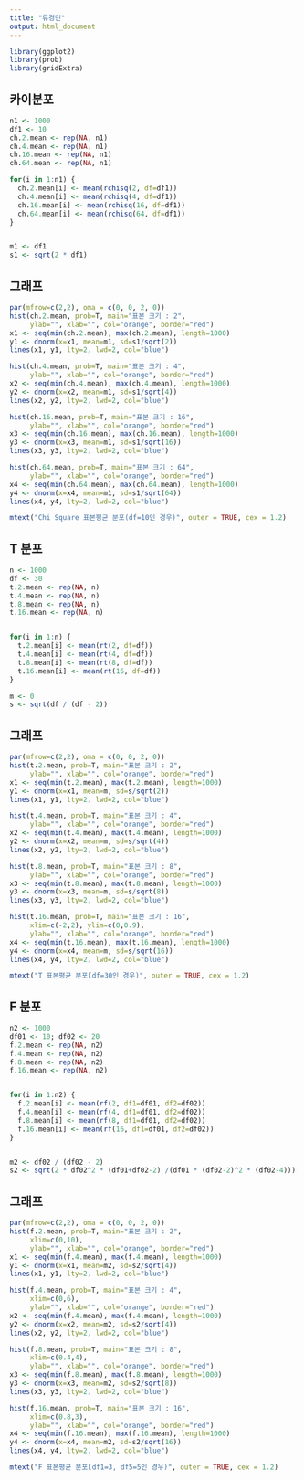 ```yaml
---
title: "류경민"
output: html_document
---
```


```r
library(ggplot2)
library(prob)
library(gridExtra)

```

## 카이분포 ##

```r
n1 <- 1000
df1 <- 10
ch.2.mean <- rep(NA, n1)
ch.4.mean <- rep(NA, n1)
ch.16.mean <- rep(NA, n1)
ch.64.mean <- rep(NA, n1)

for(i in 1:n1) {
  ch.2.mean[i] <- mean(rchisq(2, df=df1))
  ch.4.mean[i] <- mean(rchisq(4, df=df1))
  ch.16.mean[i] <- mean(rchisq(16, df=df1))
  ch.64.mean[i] <- mean(rchisq(64, df=df1))
}


m1 <- df1
s1 <- sqrt(2 * df1)
```

## 그래프

```r
par(mfrow=c(2,2), oma = c(0, 0, 2, 0))
hist(ch.2.mean, prob=T, main="표본 크기 : 2", 
     ylab="", xlab="", col="orange", border="red")
x1 <- seq(min(ch.2.mean), max(ch.2.mean), length=1000)
y1 <- dnorm(x=x1, mean=m1, sd=s1/sqrt(2))
lines(x1, y1, lty=2, lwd=2, col="blue")

hist(ch.4.mean, prob=T, main="표본 크기 : 4", 
     ylab="", xlab="", col="orange", border="red")
x2 <- seq(min(ch.4.mean), max(ch.4.mean), length=1000)
y2 <- dnorm(x=x2, mean=m1, sd=s1/sqrt(4))
lines(x2, y2, lty=2, lwd=2, col="blue")

hist(ch.16.mean, prob=T, main="표본 크기 : 16", 
     ylab="", xlab="", col="orange", border="red")
x3 <- seq(min(ch.16.mean), max(ch.16.mean), length=1000)
y3 <- dnorm(x=x3, mean=m1, sd=s1/sqrt(16))
lines(x3, y3, lty=2, lwd=2, col="blue")

hist(ch.64.mean, prob=T, main="표본 크기 : 64", 
     ylab="", xlab="", col="orange", border="red")
x4 <- seq(min(ch.64.mean), max(ch.64.mean), length=1000)
y4 <- dnorm(x=x4, mean=m1, sd=s1/sqrt(64))
lines(x4, y4, lty=2, lwd=2, col="blue")

mtext("Chi Square 표본평균 분포(df=10인 경우)", outer = TRUE, cex = 1.2)
```

## T 분포 ##

```r
n <- 1000
df <- 30
t.2.mean <- rep(NA, n)
t.4.mean <- rep(NA, n)
t.8.mean <- rep(NA, n)
t.16.mean <- rep(NA, n)


for(i in 1:n) {
  t.2.mean[i] <- mean(rt(2, df=df))
  t.4.mean[i] <- mean(rt(4, df=df))
  t.8.mean[i] <- mean(rt(8, df=df))
  t.16.mean[i] <- mean(rt(16, df=df))
}

m <- 0
s <- sqrt(df / (df - 2))

```

## 그래프 ##
```r
par(mfrow=c(2,2), oma = c(0, 0, 2, 0))
hist(t.2.mean, prob=T, main="표본 크기 : 2", 
     ylab="", xlab="", col="orange", border="red")
x1 <- seq(min(t.2.mean), max(t.2.mean), length=1000)
y1 <- dnorm(x=x1, mean=m, sd=s/sqrt(2))
lines(x1, y1, lty=2, lwd=2, col="blue")

hist(t.4.mean, prob=T, main="표본 크기 : 4", 
     ylab="", xlab="", col="orange", border="red")
x2 <- seq(min(t.4.mean), max(t.4.mean), length=1000)
y2 <- dnorm(x=x2, mean=m, sd=s/sqrt(4))
lines(x2, y2, lty=2, lwd=2, col="blue")

hist(t.8.mean, prob=T, main="표본 크기 : 8", 
     ylab="", xlab="", col="orange", border="red")
x3 <- seq(min(t.8.mean), max(t.8.mean), length=1000)
y3 <- dnorm(x=x3, mean=m, sd=s/sqrt(8))
lines(x3, y3, lty=2, lwd=2, col="blue")

hist(t.16.mean, prob=T, main="표본 크기 : 16", 
     xlim=c(-2,2), ylim=c(0,0.9), 
     ylab="", xlab="", col="orange", border="red")
x4 <- seq(min(t.16.mean), max(t.16.mean), length=1000)
y4 <- dnorm(x=x4, mean=m, sd=s/sqrt(16))
lines(x4, y4, lty=2, lwd=2, col="blue")

mtext("T 표본평균 분포(df=30인 경우)", outer = TRUE, cex = 1.2)
```

## F 분포 ##

```r
n2 <- 1000
df01 <- 10; df02 <- 20
f.2.mean <- rep(NA, n2)
f.4.mean <- rep(NA, n2)
f.8.mean <- rep(NA, n2)
f.16.mean <- rep(NA, n2)


for(i in 1:n2) {
  f.2.mean[i] <- mean(rf(2, df1=df01, df2=df02))
  f.4.mean[i] <- mean(rf(4, df1=df01, df2=df02))
  f.8.mean[i] <- mean(rf(8, df1=df01, df2=df02))
  f.16.mean[i] <- mean(rf(16, df1=df01, df2=df02))
}


m2 <- df02 / (df02 - 2)
s2 <- sqrt(2 * df02^2 * (df01+df02-2) /(df01 * (df02-2)^2 * (df02-4)))

```

## 그래프 ##
```r
par(mfrow=c(2,2), oma = c(0, 0, 2, 0))
hist(f.2.mean, prob=T, main="표본 크기 : 2", 
     xlim=c(0,10),
     ylab="", xlab="", col="orange", border="red")
x1 <- seq(min(f.4.mean), max(f.4.mean), length=1000)
y1 <- dnorm(x=x1, mean=m2, sd=s2/sqrt(4))
lines(x1, y1, lty=2, lwd=2, col="blue")

hist(f.4.mean, prob=T, main="표본 크기 : 4", 
     xlim=c(0,6),
     ylab="", xlab="", col="orange", border="red")
x2 <- seq(min(f.4.mean), max(f.4.mean), length=1000)
y2 <- dnorm(x=x2, mean=m2, sd=s2/sqrt(4))
lines(x2, y2, lty=2, lwd=2, col="blue")

hist(f.8.mean, prob=T, main="표본 크기 : 8", 
     xlim=c(0.4,4),
     ylab="", xlab="", col="orange", border="red")
x3 <- seq(min(f.8.mean), max(f.8.mean), length=1000)
y3 <- dnorm(x=x3, mean=m2, sd=s2/sqrt(8))
lines(x3, y3, lty=2, lwd=2, col="blue")

hist(f.16.mean, prob=T, main="표본 크기 : 16", 
     xlim=c(0.8,3),
     ylab="", xlab="", col="orange", border="red")
x4 <- seq(min(f.16.mean), max(f.16.mean), length=1000)
y4 <- dnorm(x=x4, mean=m2, sd=s2/sqrt(16))
lines(x4, y4, lty=2, lwd=2, col="blue")

mtext("F 표본평균 분포(df1=3, df5=5인 경우)", outer = TRUE, cex = 1.2)

```
